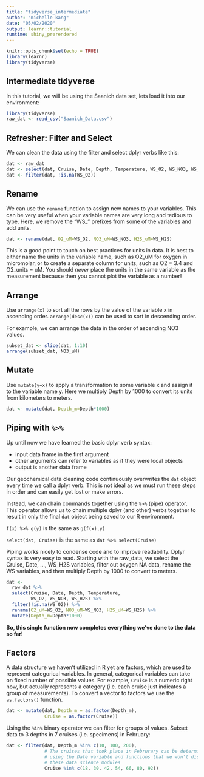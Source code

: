 ```yaml
---
title: "tidyverse_intermediate"
author: "michelle kang"
date: "05/02/2020"
output: learnr::tutorial
runtime: shiny_prerendered
---
```


```r
knitr::opts_chunk$set(echo = TRUE)
library(learnr)
library(tidyverse)
```

## Intermediate tidyverse

In this tutorial, we will be using the Saanich data set, lets load it into our environment:
```r
library(tidyverse)
raw_dat <- read_csv("Saanich_Data.csv")
```

## Refresher: Filter and Select

We can clean the data using the filter and select dplyr verbs like this:
```r
dat <- raw_dat
dat <- select(dat, Cruise, Date, Depth, Temperature, WS_O2, WS_NO3, WS_H2S)
dat <- filter(dat, !is.na(WS_O2))
```

## Rename

We can use the `rename` function to assign new names to your variables. This can be very useful when your variable names are very long and tedious to type. Here, we remove the "WS_" prefixes from some of the variables and add units.
```r
dat <- rename(dat, O2_uM=WS_O2, NO3_uM=WS_NO3, H2S_uM=WS_H2S)
```

This is a good point to touch on best practices for units in data. It is best to either name the units in the variable name, such as O2_uM for oxygen in micromolar, or to create a separate column for units, such as O2 = 3.4 and O2_units = uM. You should *never* place the units in the same variable as the measurement because then you cannot plot the variable as a number!

## Arrange

Use `arrange(x)` to sort all the rows by the value of the variable x in 
ascending order. `arrange(desc(x))` can be used to sort in descending order.

For example, we can arrange the data in the order of ascending NO3 values.
```r
subset_dat <- slice(dat, 1:10)
arrange(subset_dat, NO3_uM)
```

## Mutate

Use `mutate(y=x)` to apply a transformation to some variable x and assign it to the variable name y. Here we multiply Depth by 1000 to convert its units from kilometers to meters.
```r
dat <- mutate(dat, Depth_m=Depth*1000)
```

## Piping with `%>%`

Up until now we have learned the basic dplyr verb syntax:

- input data frame in the first argument
- other arguments can refer to variables as if they were local objects
- output is another data frame

Our geochemical data cleaning code continuously overwrites the `dat` object every time we call a dplyr verb. This is not ideal as we must run these steps in order and can easily get lost or make errors.

Instead, we can chain commands together using the `%>%` (pipe) operator. This operator allows us to chain multiple dplyr (and other) verbs together to result in only the final `dat` object being saved to our R environment.

`f(x) %>% g(y)` is the same as `g(f(x),y)`

`select(dat, Cruise)` is the same as `dat %>% select(Cruise)`

Piping works nicely to condense code and to improve readability. Dplyr syntax is very easy to read. Starting with the raw_data, we select the Cruise, Date, ..., WS_H2S variables, filter out oxygen NA data, rename the WS variables, and then multiply Depth by 1000 to convert to meters.
```r
dat <- 
  raw_dat %>%
  select(Cruise, Date, Depth, Temperature,
         WS_O2, WS_NO3, WS_H2S) %>%
  filter(!is.na(WS_O2)) %>%
  rename(O2_uM=WS_O2, NO3_uM=WS_NO3, H2S_uM=WS_H2S) %>%
  mutate(Depth_m=Depth*1000)
```

**So, this single function now completes everything we've done to the data so far!**

## Factors

A data structure we haven't utilized in R yet are factors, which are used to represent categorical variables. In general, categorical variables can take on fixed number of possible values. For example, `Cruise` is a numeric right now, but actually represents a category (i.e. each cruise just indicates a group of measurements). To convert a vector to factors we use the `as.factors()` function. 
```r
dat <- mutate(dat, Depth_m = as.factor(Depth_m),
              Cruise = as.factor(Cruise))
```

Using the `%in%` binary operator we can filter for groups of values. Subset data to 3 depths in 7 cruises (i.e. specimens) in February:
```r
dat <- filter(dat, Depth_m %in% c(10, 100, 200),
              # The cruises that took place in Februrary can be determined
              # using the Date variable and functions that we won't discuss in
              # these data science modules
              Cruise %in% c(18, 30, 42, 54, 66, 80, 92))
```

